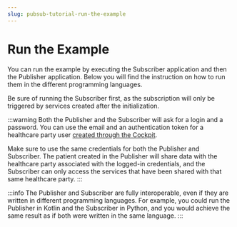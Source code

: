 ```yaml
---
slug: pubsub-tutorial-run-the-example
---
```



# Run the Example

You can run the example by executing the Subscriber application and then the Publisher application. Below you will 
find the instruction on how to run them in the different programming languages.

Be sure of running the Subscriber first, as the subscription will only be triggered by services created after the 
initialization.

:::warning
Both the Publisher and the Subscriber will ask for a login and a password. You can use the email and an authentication
token for a healthcare party user [created through the Cockpit](/cockpit/how-to/how-to-manage-hcp).

Make sure to use the same credentials for both the Publisher and Subscriber. The patient created in the Publisher will 
share data with the healthcare party associated with the logged-in credentials, and the Subscriber can only access the 
services that have been shared with that same healthcare party.
:::

:::info
The Publisher and Subscriber are fully interoperable, even if they are written in different programming languages. 
For example, you could run the Publisher in Kotlin and the Subscriber in Python, and you would achieve the same result 
as if both were written in the same language.
:::